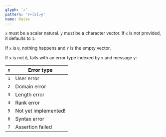 ```yaml
---
glyph: '↗'
pattern: 'r←[x]↗y'
name: Raise
---
```


`x` must be a scalar natural. `y` must be a character vector. If `x` is not provided, it defaults to `1`.

If `x` is `0`, nothing happens and `r` is the empty vector.

If `x` is not `0`, fails with an error type indexed by `x` and message `y`:

|`x`|Error type|
|---|----------|
|`1`|User error|
|`2`|Domain error|
|`3`|Length error|
|`4`|Rank error|
|`5`|Not yet implemented!|
|`6`|Syntax error|
|`7`|Assertion failed|